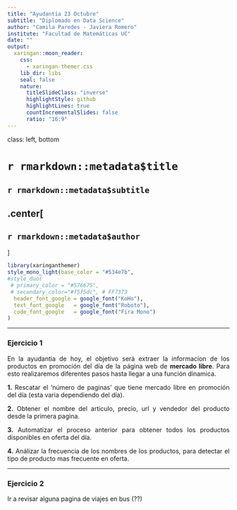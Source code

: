 ---
title: "Ayudantía 23 Octubre"
subtitle: "Diplomado en Data Science"
author: "Camila Paredes - Javiera Romero"
institute: "Facultad de Matemáticas UC"
date: ""
output:
  xaringan::moon_reader:
    css:  
      - xaringan-themer.css
    lib_dir: libs
    seal: false
    nature:
      titleSlideClass: "inverse"
      highlightStyle: github
      highlightLines: true
      countIncrementalSlides: false
      ratio: "16:9" 
---

class: left, bottom

# `r rmarkdown::metadata$title`
## `r rmarkdown::metadata$subtitle`
.center[
----
## `r rmarkdown::metadata$author`
]


```{r xaringan-themer, include=FALSE, warning=FALSE}
library(xaringanthemer)
style_mono_light(base_color = "#534e7b",
#style_duo(
 # primary_color = "#576675",
 # secondary_color="#f5f5dc", # FF7373
  header_font_google = google_font("KoHo"),
  text_font_google   = google_font("Roboto"),
  code_font_google   = google_font("Fira Mono")
)


```

<style type="text/css">

.remark-slide-content {
    font-size: 23px;
}

p{
text-align: justify;
}

.azul{
color:#23395b ;
}

code.bold{
font-weight: bold;
}

.blanco{
color: white;
}

code.blanco{
color: white;
font-weight: bold;
}

.small{ font-size: 70% }

.large{ font-size: 130% }


tr:nth-child(odd) {background-color: #f5f5f5;}

tr.high {
  background-color: #e64964;
  color: white;
}

td.high {
  background-color: #e64964;
  color: white;
}
th.high {
  background-color: #e64964;
  color: white;
}

td {
  text-align: center;
}


</style> 


---

### Ejercicio 1

En la ayudantia de hoy, el objetivo será extraer la informacion de los productos en promoción del día de la página web de **mercado libre**. Para esto realizaremos diferentes pasos hasta llegar a una función dinamica. 

**1.** Rescatar el 'número de paginas' que tiene mercado libre en promoción del día (esta varia dependiendo del día).

**2.** Obtener el nombre del articulo, precio, url y vendedor del producto desde la primera pagina.

**3.** Automatizar el proceso anterior para obtener todos los productos disponibles en oferta del día. 

**4.** Análizar la frecuencia de los nombres de los productos, para detectar el tipo de producto mas frecuente en oferta. 


---

### Ejercicio 2

Ir a revisar alguna pagina de viajes en bus (??)







